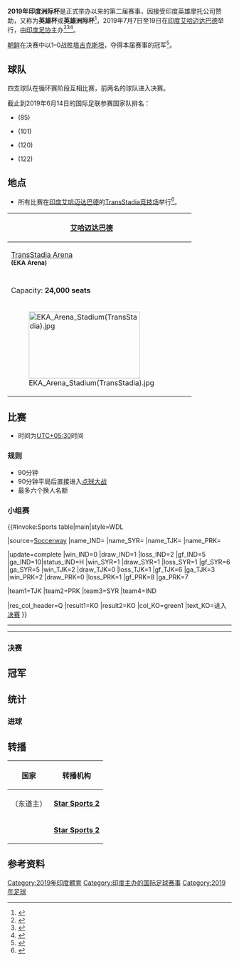 {{Infobox international football competition
| tourney_name       = 印度洲际杯<br/><small>Hero Intercontinental Cup</small>
| year               = 2019
| other_titles       = 
| image              = Intercontinental cup india.jpg
| size               = 200px
| alt                =
| caption            =
| city               = [[艾哈迈达巴德|艾哈迈达巴德]]
| country            = [[印度|印度]]
| dates              = 2019年7月7-19日
| num_teams          = 4
| confederations     = 1
| venues             = 1
| cities             = 1
| champion           = PRK
| count              = 1
| second             = TJK
| third              = SYR
| fourth             = IND
| matches            = 7
| goals              = 26
| attendance         =
| top_scorer         = {{fbicon|IND}} [[苏尼尔·切特里|苏尼尔·切特里]]<br/>{{fbicon|PRK}} [[郑日冠|郑日冠]]<br/>{{fbicon|PRK}} [[李亨进|李亨进]]<br/>（3球）
| player             = {{fbicon|PRK}} [[郑日冠|郑日冠]]<ref>{{cite web |title=DPR KOREA LIFT HERO INTERCONTINENTAL CUP 2019 TITLE |url=https://www.the-aiff.com/news-center-details.htm?id=9827 |publisher=AIFF |accessdate=19 July 2019 |date=19 July 2019 |archive-url=https://archive.today/20190729145527/https://www.the-aiff.com/news-center-details.htm?id=9827 |archive-date=2019-07-29 |url-status=dead |dead-url=no }}</ref>
| goalkeeper         =
| fair_play          =
| prevseason         = [[2018年印度洲际杯|2018]]
| nextseason         = [[2020年印度洲际杯|2020]]
}}

'''2019年印度洲际杯'''是正式举办以来的第二届赛事，因接受印度英雄摩托公司赞助，又称为'''英雄杯'''或'''英雄洲际杯'''<ref>{{cite web|title=Mumbai Football Arena To Host Hero Intercontinental Cup From June 1|url=https://www.the-aiff.com/news-center-details.htm?id=8928|website=www.the-aiff.com|access-date=13 May 2019|archive-url=https://web.archive.org/web/20180612145833/https://www.the-aiff.com/news-center-details.htm?id=8928|archive-date=2018-06-12|url-status=dead|dead-url=no}}</ref>，2019年7月7日至19日在[[印度|印度]][[艾哈迈达巴德|艾哈迈达巴德]]举行，由[[印度足协|印度足协]]主办<ref name="aiff statement">{{cite web |title=INDIA TO PLAY SYRIA, TAJIKISTAN & DPR KOREA IN SECOND EDITION OF HERO INTERCONTINENTAL CUP IN JULY |url=https://www.the-aiff.com/news-center-details.htm?id=9667 |website=the-aiff.com |publisher=AIFF |accessdate=13 May 2019 |archive-url=https://web.archive.org/web/20191206104141/https://the-aiff.com/news-center-details.htm?id=9667 |archive-date=2019-12-06 |url-status=dead |dead-url=no }}</ref><ref name="tajik fed statement">{{cite web |title=TAJIKISTAN NATIONAL TEAM IN THE TOURNAMENT "INTERCONTINENTAL CUP 2019" WILL PLAY WITH SYRIA, THE DPRK AND INDIA |url=http://fft.tj/sbornaya-tadzhikistana-na-turnire-intersontinental-cup-2019-sygraet-s-siriej-kndr-i-indiej/ |website=fft.tj |publisher=Tajikistan Football Association |accessdate=13 May 2019 |archive-date=2019-05-20 |archive-url=https://web.archive.org/web/20190520081525/http://fft.tj/sbornaya-tadzhikistana-na-turnire-intersontinental-cup-2019-sygraet-s-siriej-kndr-i-indiej/ |dead-url=no }}</ref><ref name="venue">{{cite web |title=HERO INTERCONTINENTAL CUP TO BE HELD IN AHMEDABAD |url=https://www.the-aiff.com/news-center-details.htm?id=9687 |website=the-aiff.com |publisher=AIFF |accessdate=18 May 2019 |archive-url=https://web.archive.org/web/20190521082013/https://the-aiff.com/news-center-details.htm?id=9687 |archive-date=2019-05-21 |url-status=dead |dead-url=no }}</ref>。

[[朝鲜国家足球队|朝鲜]]在决赛中以1–0战胜[[塔吉克斯坦国家足球队|塔吉克斯坦]]，夺得本届赛事的冠军<ref name="the champion">{{cite web |title=DPR KOREA LIFT HERO INTERCONTINENTAL CUP 2019 TITLE |url=https://www.the-aiff.com/news-center-details.htm?id=9827 |website=the-aiff.com |publisher=AIFF |accessdate=21 July 2019 |archive-url=https://archive.today/20190729145527/https://www.the-aiff.com/news-center-details.htm?id=9827 |archive-date=2019-07-29 |url-status=dead |dead-url=no }}</ref>。

== 球队 ==
四支球队在循环赛阶段互相比赛，前两名的球队进入决赛。

截止到2019年6月14日的国际足联参赛国家队排名：
*{{fb|SYR}} (85)
*{{fb|IND}} (101)
*{{fb|TJK}} (120)
*{{fb|PRK}} (122)

==地点==
*所有比赛在[[印度|印度]][[艾哈迈达巴德|艾哈迈达巴德]]的[[TransStadia竞技场|TransStadia竞技场]]举行<ref name="SCHEDULE">{{cite web |title=BLUE TIGERS TO FACE TAJIKISTAN IN HERO INTERCONTINENTAL CUP 2019 OPENER ON JULY 7 |url=https://www.the-aiff.com/news-center-details.htm?id=9747 |website=the-aiff.com |publisher=AIFF |accessdate=10 June 2019 |archive-url=https://web.archive.org/web/20191212134949/https://www.the-aiff.com/news-center-details.htm?id=9747 |archive-date=2019-12-12 |url-status=dead |dead-url=no }}</ref>。
{| class="wikitable" style="text-align:center"
|-
! width="20px" | [[艾哈迈达巴德|艾哈迈达巴德]]
! width="20px" rowspan=5 | {{Location map+ |India |width=300 |float=center |caption= |places=
{{Location map~ |India |lat=23.0107993|long=72.597018|position=top |label='''[[艾哈迈达巴德|艾哈迈达巴德]]'''}}
}}
|-
| [[The_Arena_(Ahmedabad)|TransStadia Arena]]<br>'''<small>(EKA Arena)</small>'''
|-
|{{Coord|23|00|39.7|N|72|35|56.8|E|region:ZA_type:landmark|display=inline|name=艾哈迈达巴德}}
|-
| Capacity: '''24,000 seats'''
|-
|[[File:EKA_Arena_Stadium(TransStadia).jpg|250x150px]]
|}

==比赛==
*时间为[[UTC+05:30|UTC+05:30]]时间
=== 规则 ===
* 90分钟
* 90分钟平局后直接进入[[点球大战|点球大战]]
* 最多六个换人名额
===小组赛===
{{#invoke:Sports table|main|style=WDL

|source=[https://us.soccerway.com/international/world/intercontinental-cup/2019/group-stage/r49068/tables/ Soccerway]
|name_IND={{fb|IND}}
|name_SYR={{fb|SYR}}
|name_TJK={{fb|TJK}}
|name_PRK={{fb|PRK}}

<!--UPDATE standings below (including date)-->
|update=complete
|win_IND=0 |draw_IND=1 |loss_IND=2 |gf_IND=5 |ga_IND=10|status_IND=H
|win_SYR=1 |draw_SYR=1 |loss_SYR=1 |gf_SYR=6 |ga_SYR=5
|win_TJK=2 |draw_TJK=0 |loss_TJK=1 |gf_TJK=6 |ga_TJK=3
|win_PRK=2 |draw_PRK=0 |loss_PRK=1 |gf_PRK=8 |ga_PRK=7

<!--UPDATE positions below (check tiebreakers)-->
|team1=TJK |team2=PRK |team3=SYR |team4=IND

|res_col_header=Q
|result1=KO |result2=KO
|col_KO=green1 |text_KO=进入[[#决赛|决赛]]
}}

{{Football box
|date       = {{Start date|2019|7|7|df=y}}
|time       = 20:00
|team1      = {{fb-rt|IND}}
|score      = 2–4
|team2      = {{fb|TJK}}
|goals1     =
*[[苏尼尔·切特里|苏尼尔·切特里]] {{goal|4|pen.|41}}
|goals2     =
*[[Komron_Tursunov|Tursunov]] {{goal|56}}
*[[Sheriddin_Boboev|Boboev]] {{goal|58}}
*[[Muhammadjon_Rahimov|Rahimov]] {{goal|71}}
*[[Shahrom_Samiyev|Samiev]] {{goal|75}}
|stadium    = [[The_Arena_(Ahmedabad)|TransStadia Arena]], 艾哈迈达巴德
|attendance = 7,293
|referee    = Jasur Mukhtarov ([[乌兹别克斯坦|乌兹别克斯坦]])
|report     = [https://www.the-aiff.com/news-center-details.htm?id=9792 AIFF] [http://fft.tj/hero-intersontinental-cup-2019-videoobzor-matcha-indiya-tadzhikistan-2-4/ FFT]
}}
{{Football box
|date       = {{Start date|2019|7|8|df=y}}
|time       = 20:00
|team1      = {{fb-rt|SYR}}
|score      = 5–2
|team2      = {{fb|PRK}}
|goals1     =
*[[Shadi_Al_Hamwi|Al Hamwi]] {{goal|41||61}}
*[[Mohammad_Marmour|Marmour]] {{goal|56||65}}
*[[Firas_Al-Khatib|Al-Khatib]] {{goal|90}}
|goals2     =
*[[郑日冠|郑日冠]] {{goal|3}}
*[[李亨进|李亨进]] {{goal|78}}
|stadium    = [[The_Arena_(Ahmedabad)|TransStadia Arena]], 艾哈迈达巴德
|attendance =
|referee    = Venkatesh Ramachandran ([[印度|印度]])
|report     = [https://www.the-aiff.com/news-center-details.htm?id=9795 AIFF]
}}
----
{{Football box
|date = 2019年7月10日
|time = 20:00
|team1 = {{fb-rt|TJK}}
|score = 2–0
|team2 = {{fb|SYR}}
|report = [http://fft.tj/hero-intersontinental-cup-2019-sbornaya-tadzhikistana-obygrala-siriyu/ FFT] [https://www.the-aiff.com/news-center-details.htm?id=9805 AIFF]
|goals1 =
*[[Komron_Tursunov|Tursunov]] {{goal|46}}
*[[Ilhomjon_Barotov|Barotov]] {{goal|67}}
|goals2 =
|stadium = [[The_Arena_(Ahmedabad)|TransStadia Arena]], 艾哈迈达巴德
|attendance = 732
|referee = Rahul Kumar Gupta ([[印度|印度]])
}}
{{Football box
|date = 2019年7月13日
|time = 20:00
|team1 = {{fb-rt|IND}}
|score = 2–5
|team2 = {{fb|PRK}}
|report =[https://www.the-aiff.com/news-center-details.htm?id=9813 AIFF]
|goals1 =
*[[Lallianzuala_Chhangte|Chhangte]] {{goal|51}}
*[[苏尼尔·切特里|苏尼尔·切特里]] {{goal|71}}
|goals2 =
*[[郑日冠|郑日冠]] {{goal|8||28}}
*[[沈贤镇|沈贤镇]] {{goal|16}}
*[[李恩哲|李恩哲]] {{goal|63}}
*[[李亨进|李亨进]] {{goal|90+2}}
|stadium = [[The_Arena_(Ahmedabad)|TransStadia Arena]], 艾哈迈达巴德
|attendance = 9,590
|referee = Akhrol Riskullaev ([[乌兹别克斯坦|乌兹别克斯坦]])
}}
----
{{Football box
|date = 2019年7月15日
|time = 20:00
|team1 = {{fb-rt|PRK}}
|score = 1–0
|team2 = {{fb|TJK}}
|report = [https://www.the-aiff.com/news-center-details.htm?id=9817 AIFF] [http://fft.tj/hero-intersontinental-cup-2019-videoobzor-matcha-kndr-tadzhikistan-1-0/ FFT]
|goals1 =
*[[李亨进|李亨进]] {{goal|33}}
|goals2 =
|stadium = [[The_Arena_(Ahmedabad)|TransStadia Arena]], 艾哈迈达巴德
|attendance = 634
|referee = Venkatesh Ramachandran ([[印度|印度]])
}}
{{Football box
|date = 2019年7月16日
|time = 20:00
|team1 = {{fb-rt|IND}}
|score = 1–1
|team2 = {{fb|SYR}}
|report = [https://www.the-aiff.com/news-center-details.htm?id=9818 AIFF]
|goals1 =
*[[Narender_Gahlot|Gahlot]] {{goal|52}}
|goals2 =
*[[Firas_Al-Khatib|Al-Khatib]] {{goal|78|pen.}}
|stadium = [[The_Arena_(Ahmedabad)|TransStadia Arena]], 艾哈迈达巴德
|attendance = 10,000
|referee = Jasur Mukhtarov ([[乌兹别克斯坦|乌兹别克斯坦]])
}}

===决赛===
{{Football box
|date = 19 July 2019
|time = 20:00
|team1 = {{fb-rt|TJK}}
|score = 0–1
|team2 = {{fb|PRK}}
|report = [https://www.the-aiff.com/news-center-details.htm?id=9827 AIFF] [http://fft.tj/hero-intersontinental-cup-2019-videoobzor-finalnogo-matcha-tadzhikistan-kndr-0-1/ FFT]
|goals1 =
|goals2 =
*[[朴贤日|朴贤日]] {{goal|71}}
|stadium = [[The_Arena_(Ahmedabad)|TransStadia Arena]], 艾哈迈达巴德
|attendance = 1,832
|referee = Akhrol Riskullaev ([[乌兹别克斯坦|乌兹别克斯坦]])
}}

== 冠军 ==
{{winners|fb|第二届印度洲际杯<br />冠军<ref name="the champion"/>|PRK|1}}

==统计==

===进球===
{{Goalscorers
|goals=26 |matches=7


|3 goals=
*{{fbicon|IND}} [[苏尼尔·切特里|苏尼尔·切特里]]
*{{fbicon|PRK}} [[郑日冠|郑日冠]]
*{{fbicon|PRK}} [[李亨进|李亨进]]

|2 goals=
*{{fbicon|SYR}} [[Shadi_Al_Hamwi|Shadi Al Hamwi]]
*{{fbicon|SYR}} [[Mohammad_Marmour|Mohammad Marmour]]
*{{fbicon|SYR}} [[Firas_Al-Khatib|Firas Al-Khatib]]
*{{fbicon|TJK}} [[Komron_Tursunov|Komron Tursunov]]

|1 goal=
*{{fbicon|IND}} [[Lallianzuala_Chhangte|Lallianzuala Chhangte]]
*{{fbicon|IND}} [[Narender_Gahlot|Narender Gahlot]]
*{{fbicon|PRK}} [[朴贤日|朴贤日]]
*{{fbicon|PRK}} [[李恩哲|李恩哲]]
*{{fbicon|PRK}} [[沈贤镇|沈贤镇]]
*{{fbicon|TJK}} [[Ilhomjon_Barotov|Ilhomjon Barotov]]
*{{fbicon|TJK}} [[Sheriddin_Boboev|Sheriddin Boboev]]
*{{fbicon|TJK}} [[Muhammadjon_Rahimov|Muhammadjon Rahimov]]
*{{fbicon|TJK}} [[Shahrom_Samiyev|Shahrom Samiev]]
}}

==转播==
{| class="wikitable"
!国家
!转播机构
|-
|'''{{Flag|India}}'''（东道主）
|'''[[Star_Sports_(Indian_TV_network)|Star Sports 2]]'''
|-
|{{Flag|Nepal}}  
|'''[[Star_Sports_(Indian_TV_network)|Star Sports 2]]'''
|}

==参考资料==
{{reflist}}

[[Category:2019年印度體育|Category:2019年印度體育]]
[[Category:印度主办的国际足球赛事|Category:印度主办的国际足球赛事]]
[[Category:2019年足球|Category:2019年足球]]